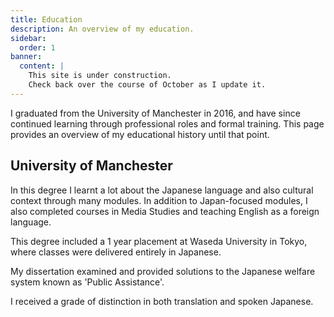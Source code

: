```yaml
---
title: Education
description: An overview of my education.
sidebar:
  order: 1
banner:
  content: |
    This site is under construction.
    Check back over the course of October as I update it.
---
```



I graduated from the University of Manchester in 2016, and have since continued learning through professional roles and formal training. This page provides an overview of my educational history until that point.

## University of Manchester 

In this degree I learnt a lot about the Japanese language and also cultural context through many modules. In addition to Japan-focused modules, I also completed courses in Media Studies and teaching English as a foreign language.

This degree included a 1 year placement at Waseda University in Tokyo, where classes were delivered entirely in Japanese.

My dissertation examined and provided solutions to the Japanese welfare system known as 'Public Assistance'.

I received a grade of distinction in both translation and spoken Japanese.